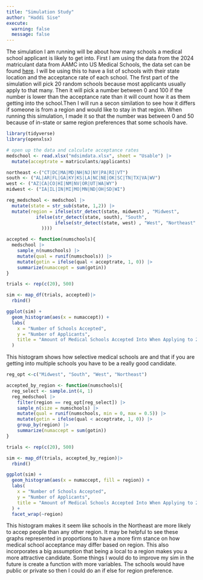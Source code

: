 ```yaml
---
title: "Simulation Study"
author: "Haddi Sise"
execute: 
  warning: false
  message: false
---
```


The simulation I am running will be about how many schools a medical school applicant is likely to get into. First I am using the data from the 2024 matriculant data from AAMC into US Medical Schools, the data set can be found <a href=https://www.aamc.org/data-reports/students-residents/data/facts-applicants-and-matriculants>here</a>. I will be using this to have a list of schools with their state location and the acceptance rate of each school. The first part of the simulation will pick 20 random schools because most applicants usually apply to that many. Then it will pick a number between 0 and 100 if the number is lower than the acceptance rate than it will count how it as them getting into the school.Then I will run a secon similation to see how it differs if someone is from a region and would like to stay in that region. When running this simulation, I made it so that the number was between 0 and 50 because of in-state or same region preferences that some schools have.

```r
library(tidyverse)
library(openxlsx)
```

```r
# open up the data and calculate acceptance rates
medschool <- read.xlsx("mdsimdata.xlsx", sheet = "Usable") |>
  mutate(acceptrate = matriculants/applicants)

northeast <-("CT|DC|MA|MD|NH|NJ|NY|PA|RI|VT")
south <- ("AL|AR|FL|GA|KY|KS|LA|NC|NE|OK|SC|TN|TX|VA|WV")
west <- ("AZ|CA|CO|HI|NM|NV|OR|UT|WA|WY")
midwest <- ("IA|IL|IN|MI|MO|MN|ND|OH|SD|WI")

reg_medschool <- medschool |>
  mutate(state = str_sub(state, 1,2)) |>
  mutate(region = ifelse(str_detect(state, midwest) , "Midwest",
           ifelse(str_detect(state, south), "South", 
                  ifelse(str_detect(state, west) , "West", "Northeast"
             ))))
```

```r
accepted <- function(numschools){
  medschool |>
    sample_n(numschools) |>
    mutate(qual = runif(numschools)) |>
    mutate(gotin = ifelse(qual < acceptrate, 1, 0)) |>
    summarize(numaccept = sum(gotin))
}
```

```r
trials <- rep(c(20), 500)

sim <- map_df(trials, accepted)|>
  rbind() 

ggplot(sim) +
  geom_histogram(aes(x = numaccept)) +
  labs(
    x = "Number of Schools Accepted",
    y = "Number of Applicants",
    title = "Amount of Medical Schools Accepted Into When Applying to 20 Schools"
  )
```

This histogram shows how selective medical schools are and that if you are getting into multiple schools you have to be a really good candidate.

```r

reg_opt <-c("Midwest", "South", "West", "Northeast")

accepted_by_region <- function(numschools){
  reg_select <- sample.int(4, 1)
  reg_medschool |>
    filter(region == reg_opt[reg_select]) |>
    sample_n(size = numschools) |>
    mutate(qual = runif(numschools, min = 0, max = 0.5)) |>
    mutate(gotin = ifelse(qual < acceptrate, 1, 0)) |>
    group_by(region) |>
    summarize(numaccept = sum(gotin))
}
```

```r
trials <- rep(c(20), 500)

sim <- map_df(trials, accepted_by_region)|>
  rbind() 

ggplot(sim) +
  geom_histogram(aes(x = numaccept, fill = region)) +
  labs(
    x = "Number of Schools Accepted",
    y = "Number of Applicants",
    title = "Amount of Medical Schools Accepted Into When Applying to 20 Schools"
  ) +
  facet_wrap(~region)
```

This histogram makes it seem like schools in the Northeast are more likely to accep people than any other region. It may be helpful to see these graphs represented in proportions to have a more firm stance on how medical school acceptance may differ based on region. This also incorporates a big assumption that being a local to a region makes you a more attractive candidate. Some things I would do to improve my sim in the future is create a function with more variables. The schools would have public or private so then I could do an if else for region preference.
